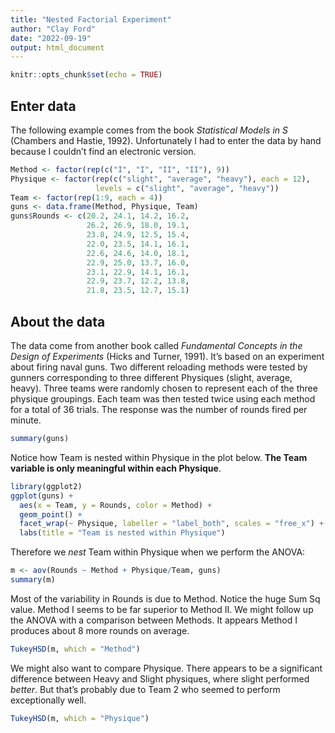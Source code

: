 ```yaml
---
title: "Nested Factorial Experiment"
author: "Clay Ford"
date: "2022-09-19"
output: html_document
---
```


```r
knitr::opts_chunk$set(echo = TRUE)
```

## Enter data

The following example comes from the book _Statistical Models in S_ (Chambers and Hastie, 1992). Unfortunately I had to enter the data by hand because I couldn't find an electronic version.

```r
Method <- factor(rep(c("I", "I", "II", "II"), 9))
Physique <- factor(rep(c("slight", "average", "heavy"), each = 12),
                   levels = c("slight", "average", "heavy"))
Team <- factor(rep(1:9, each = 4))
guns <- data.frame(Method, Physique, Team)
guns$Rounds <- c(20.2, 24.1, 14.2, 16.2,
                 26.2, 26.9, 18.0, 19.1,
                 23.8, 24.9, 12.5, 15.4,
                 22.0, 23.5, 14.1, 16.1,
                 22.6, 24.6, 14.0, 18.1,
                 22.9, 25.0, 13.7, 16.0,
                 23.1, 22.9, 14.1, 16.1, 
                 22.9, 23.7, 12.2, 13.8, 
                 21.8, 23.5, 12.7, 15.1)
```

## About the data

The data come from another book called _Fundamental Concepts in the Design of Experiments_ (Hicks and Turner, 1991). It's based on an experiment about firing naval guns. Two different reloading methods were tested by gunners corresponding to three different Physiques (slight, average, heavy). Three teams were randomly chosen to represent each of the three physique groupings. Each team was then tested twice using each method for a total of 36 trials. The response was the number of rounds fired per minute.

```r
summary(guns)
```

Notice how Team is nested within Physique in the plot below. **The Team variable is only meaningful within each Physique**.

```r
library(ggplot2)
ggplot(guns) +
  aes(x = Team, y = Rounds, color = Method) +
  geom_point() +
  facet_wrap(~ Physique, labeller = "label_both", scales = "free_x") +
  labs(title = "Team is nested within Physique")
```

Therefore we _nest_ Team within Physique when we perform the ANOVA:

```r
m <- aov(Rounds ~ Method + Physique/Team, guns)
summary(m)
```

Most of the variability in Rounds is due to Method. Notice the huge Sum Sq value. Method I seems to be far superior to Method II. We might follow up the ANOVA with a comparison between Methods. It appears Method I produces about 8 more rounds on average. 

```r
TukeyHSD(m, which = "Method")
```

We might also want to compare Physique. There appears to be a significant difference between Heavy and Slight physiques, where slight performed _better_. But that's probably due to Team 2 who seemed to perform exceptionally well. 

```r
TukeyHSD(m, which = "Physique")
```

<br>
<br>
<br>
<br>
<br>
<br>